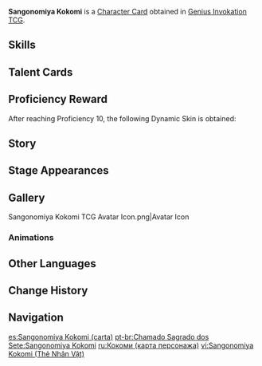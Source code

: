 {{About|the [[Character Card]]|the [[Playable Character]]|Sangonomiya Kokomi}}
{{Genius Invokation TCG Infobox
|title       = Sangonomiya Kokomi
|id          = 001205
|image       = Sangonomiya Kokomi Character Card.png
|type        = Character Card
|health      = 12
|element     = Hydro
|faction     = Inazuma
|weapon      = Catalyst
|description = 
|source1     = Achieve victory in [[Genius Invokation TCG/Stage/Sangonomiya Kokomi/Friendly Fracas|Friendly Fracas (Sangonomiya Kokomi)]]
|features    = Sangonomiya Kokomi
}}
'''Sangonomiya Kokomi''' is a [[Character Card]] obtained in [[Genius Invokation TCG]].

==Skills==
{{Genius Invokation TCG Skills Table}}

==Talent Cards==
{{Genius Invokation TCG Talent Cards Table}}

==Proficiency Reward==
After reaching Proficiency 10, the following Dynamic Skin is obtained:<br>{{TCG Card|Tamakushi Casket|1|golden=1|caption=1}}

==Story==
{{Description|"To survive hardship, you must prepare for hardship."|title="Pearl of Wisdom" Sangonomiya Kokomi}}

==Stage Appearances==
{{Genius Invokation TCG Stage Appearances}}

==Gallery==
<gallery>
Sangonomiya Kokomi TCG Avatar Icon.png|Avatar Icon
</gallery>

===Animations===
{{Preview
|size     = 200px
|file1    = Sangonomiya Kokomi Dynamic Skin
|caption  = Dynamic Skin Idle Animation
}}

==Other Languages==
{{Other Languages|Transclude=Sangonomiya Kokomi
|ru      = Сангономия Кокоми
}}

==Change History==
{{Change History|3.5}}

==Navigation==
{{Genius Invokation TCG Navbox|Character Card Obtainable}}

[[es:Sangonomiya Kokomi (carta)]]
[[pt-br:Chamado Sagrado dos Sete:Sangonomiya Kokomi]]
[[ru:Кокоми (карта персонажа)]]
[[vi:Sangonomiya Kokomi (Thẻ Nhân Vật)]]
